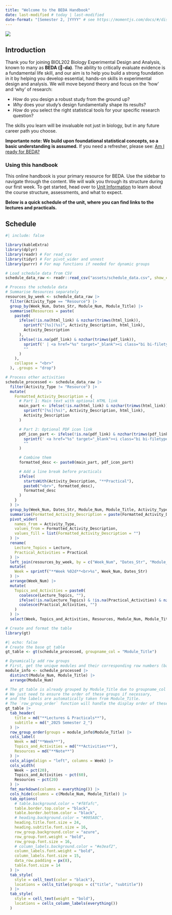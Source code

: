 ```yaml
---
title: "Welcome to the BEDA Handbook"
date: last-modified # today | last-modified
date-format: "[Semester 2, ]YYYY" # see https://momentjs.com/docs/#/displaying/format/
---
```


![](assets/images/banner02.png)

## Introduction {.unlisted}

Thank you for joining BIOL202 Biology Experimental Design and Analysis, known to many as **BEDA (🐝-da)**. The ability to critically evaluate evidence is a fundamental life skill, and our aim is to help you build a strong foundation in it by helping you develop essential, hands-on skills in experimental design and analysis. We will move beyond theory and focus on the 'how' and 'why' of research:

- *How* do you design a robust study from the ground up?
- *Why* does your study's design fundamentally shape its results?
- *How* do you select the right statistical tools for your specific research question?

The skills you learn will be invaluable not just in biology, but in any future career path you choose. 

**Importante note: We build upon foundational statistical concepts, so a basic understanding is assumed.** If you need a refresher, please see: [Am I ready for BEDA?](prerequisites.qmd)


### Using this handbook {.unlisted}


This online handbook is your primary resource for BEDA. Use the sidebar to navigate through the content. We will walk you through its structure during our first week. 
<!-- A simplified [<i class=" bi bi-file-text"></i> PDF version](assets/BEDA-handbook.pdf) is also available for offline use, and printed copies will be provided during practicals for quick reference. -->
To get started, head over to [Unit Information](unit-information.qmd) to learn about the course structure, assessments, and what to expect. 

**Below is a quick schedule of the unit, where you can find links to the lectures and practicals.**


:::{.column-page}
## Schedule {.text-center}

```r
#| include: false

library(kableExtra)
library(dplyr)
library(readr) # For read_csv
library(tidyr) # For pivot_wider and unnest
library(purrr) # For map functions if needed for dynamic groups

# Load schedule data from CSV
schedule_data_raw <- readr::read_csv("assets/schedule_data.csv", show_col_types = FALSE)

# Process the schedule data
# Summarise Resources separately
resources_by_week <- schedule_data_raw |>
  filter(Activity_Type == "Resource") |>
  group_by(Week_Num, Dates_Str, Module_Num, Module_Title) |>
  summarise(Resources = paste(
    paste0(
      ifelse(!is.na(html_link) & nzchar(trimws(html_link)),
        sprintf("[%s](%s)", Activity_Description, html_link),
        Activity_Description
      ),
      ifelse(!is.na(pdf_link) & nzchar(trimws(pdf_link)),
        sprintf(' | <a href="%s" target="_blank"><i class="bi bi-filetype-pdf"></i></a>', pdf_link),
        ""
      )
    ),
    collapse = "<br>"
  ), .groups = "drop")

# Process other activities
schedule_processed <- schedule_data_raw |>
  filter(Activity_Type != "Resource") |>
  mutate(
    Formatted_Activity_Description = {
      # Part 1: Main text with optional HTML link
      main_part <- ifelse(!is.na(html_link) & nzchar(trimws(html_link)),
        sprintf("[%s](%s)", Activity_Description, html_link),
        Activity_Description
      )

      # Part 2: Optional PDF icon link
      pdf_icon_part <- ifelse(!is.na(pdf_link) & nzchar(trimws(pdf_link)),
        sprintf(' <a href="%s" target="_blank"><i class="bi bi-filetype-pdf"></i></a>', pdf_link),
        ""
      )

      # Combine them
      formatted_desc <- paste0(main_part, pdf_icon_part)

      # Add a line break before practicals
      ifelse(
        startsWith(Activity_Description, "**Practical"),
        paste0("<br>", formatted_desc),
        formatted_desc
      )
    }
  ) |>
  group_by(Week_Num, Dates_Str, Module_Num, Module_Title, Activity_Type) |>
  summarise(Formatted_Activity_Description = paste(Formatted_Activity_Description, collapse = "<br>"), .groups = "drop") |>
  pivot_wider(
    names_from = Activity_Type,
    values_from = Formatted_Activity_Description,
    values_fill = list(Formatted_Activity_Description = "")
  ) |>
  rename(
    Lecture_Topics = Lecture,
    Practical_Activities = Practical
  ) |>
  left_join(resources_by_week, by = c("Week_Num", "Dates_Str", "Module_Num", "Module_Title")) |>
  mutate(
    Week = sprintf("**Week %02d**<br>%s", Week_Num, Dates_Str)
  ) |>
  arrange(Week_Num) |>
  mutate(
    Topics_and_Activities = paste0(
      coalesce(Lecture_Topics, ""),
      ifelse(!is.na(Lecture_Topics) & !is.na(Practical_Activities) & nzchar(Practical_Activities), "<br>", ""),
      coalesce(Practical_Activities, "")
    )
  ) |>
  select(Week, Topics_and_Activities, Resources, Module_Num, Module_Title)

# Create and format the table
library(gt)

```

```r
#| echo: false
# Create the base gt table
gt_table <- gt(schedule_processed, groupname_col = "Module_Title")

# Dynamically add row groups
# First, get the unique modules and their corresponding row numbers (based on Week_Num)
module_info <- schedule_processed |>
  distinct(Module_Num, Module_Title) |>
  arrange(Module_Num)

# The gt table is already grouped by Module_Title due to groupname_col = "Module_Title"
# We just need to ensure the order of these groups if necessary,
# and the labels are automatically taken from Module_Title.
# The `row_group_order` function will handle the display order of these groups.
gt_table |>
  tab_header(
    title = md("**Lectures & Practicals**"),
    subtitle = md("_2025 Semester 2_")
  ) |>
  row_group_order(groups = module_info$Module_Title) |>
  cols_label(
    Week = md("**Week**"),
    Topics_and_Activities = md("**Activities**"),
    Resources = md("**Note**")
  ) |>
  cols_align(align = "left", columns = Week) |>
  cols_width(
    Week ~ pct(20),
    Topics_and_Activities ~ pct(60),
    Resources ~ pct(20)
  ) |>
  fmt_markdown(columns = everything()) |>
  cols_hide(columns = c(Module_Num, Module_Title)) |>
  tab_options(
    # table.background.color = "#f8fafc",
    table.border.top.color = "black",
    table.border.bottom.color = "black",
    # heading.background.color = "#005A8C",
    heading.title.font.size = 24,
    heading.subtitle.font.size = 16,
    row_group.background.color = "azure",
    row_group.font.weight = "bold",
    row_group.font.size = 16,
    # column_labels.background.color = "#e3eaf2",
    column_labels.font.weight = "bold",
    column_labels.font.size = 15,
    data_row.padding = px(8),
    table.font.size = 14
  ) |>
  tab_style(
    style = cell_text(color = "black"),
    locations = cells_title(groups = c("title", "subtitle"))
  ) |>
  tab_style(
    style = cell_text(weight = "bold"),
    locations = cells_column_labels(everything())
  )

```

:::
